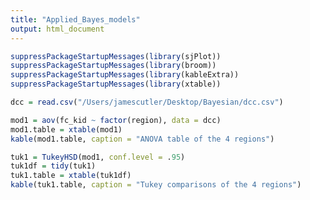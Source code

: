 ```yaml
---
title: "Applied_Bayes_models"
output: html_document
---
```


```r
suppressPackageStartupMessages(library(sjPlot))
suppressPackageStartupMessages(library(broom))
suppressPackageStartupMessages(library(kableExtra))
suppressPackageStartupMessages(library(xtable))
```


```r
dcc = read.csv("/Users/jamescutler/Desktop/Bayesian/dcc.csv")

mod1 = aov(fc_kid ~ factor(region), data = dcc)
mod1.table = xtable(mod1)
kable(mod1.table, caption = "ANOVA table of the 4 regions")

tuk1 = TukeyHSD(mod1, conf.level = .95)
tuk1df = tidy(tuk1)
tuk1.table = xtable(tuk1df)
kable(tuk1.table, caption = "Tukey comparisons of the 4 regions")

```








